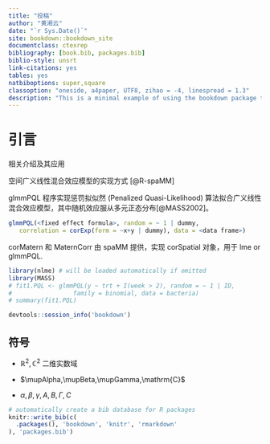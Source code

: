 --- 
title: "投稿"
author: "黄湘云"
date: "`r Sys.Date()`"
site: bookdown::bookdown_site
documentclass: ctexrep
bibliography: [book.bib, packages.bib]
biblio-style: unsrt
link-citations: yes
tables: yes
natbiboptions: super,square
classoption: "oneside, a4paper, UTF8, zihao = -4, linespread = 1.3"
description: "This is a minimal example of using the bookdown package to write a book. The output format for this example is bookdown::gitbook."
---

# 引言

相关介绍及其应用

空间广义线性混合效应模型的实现方式 [@R-spaMM]

glmmPQL 程序实现惩罚拟似然 (Penalized Quasi-Likelihood) 算法拟合广义线性混合效应模型，其中随机效应服从多元正态分布[@MASS2002]。

```r
glmmPQL(<fixed effect formula>, random = ~ 1 | dummy,
   correlation = corExp(form = ~x+y | dummy), data = <data frame>)
```


corMatern 和 MaternCorr 由 spaMM 提供，实现 corSpatial 对象，用于 lme or glmmPQL.

```{r}
library(nlme) # will be loaded automatically if omitted
library(MASS)
# fit1.PQL <- glmmPQL(y ~ trt + I(week > 2), random = ~ 1 | ID,
#                 family = binomial, data = bacteria)
# summary(fit1.PQL)
```


```{r}
devtools::session_info('bookdown')
```

## 符号


- $\mathbb{R}^2,\mathbb{C}^2$ 二维实数域

- $\mupAlpha,\mupBeta,\mupGamma,\mathrm{C}$
- $\alpha,\beta,\gamma,A,B,\Gamma,C$

```{r include=FALSE}
# automatically create a bib database for R packages
knitr::write_bib(c(
  .packages(), 'bookdown', 'knitr', 'rmarkdown'
), 'packages.bib')
```


